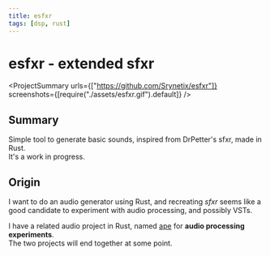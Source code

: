 ```yaml
---
title: esfxr
tags: [dsp, rust]
---
```


<Back name="Projects" link="../../" />

# esfxr - extended sfxr

<ProjectSummary
  urls={["https://github.com/Srynetix/esfxr"]}
  screenshots={[require("./assets/esfxr.gif").default]}
/>

## Summary

Simple tool to generate basic sounds, inspired from <ELink href="http://www.drpetter.se/project_sfxr.html">DrPetter's sfxr</ELink>, made in Rust.  
It's a work in progress.

## Origin

I want to do an audio generator using Rust, and recreating _sfxr_ seems like a good candidate to experiment with audio processing, and possibly VSTs.

I have a related audio project in Rust, named [ape](../ape) for **audio processing experiments**.  
The two projects will end together at some point.
